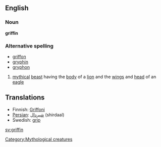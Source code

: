 ==English==
[[Category:Mythological creatures]]
===Noun===
'''griffin'''

===Alternative spelling===
*[[griffon]]
*[[gryphin]]
*[[gryphon]]

#[[myth]]ical [[beast]] having the [[body]] of a [[lion]] and the [[wing]]s and [[head]] of an [[eagle]]

==Translations==
*Finnish: [[Griffoni]]
*[[Persian]]: [[شیردال]] (shirdaal)
*Swedish: [[grip#Swedish|grip]]

[[sv:griffin]]